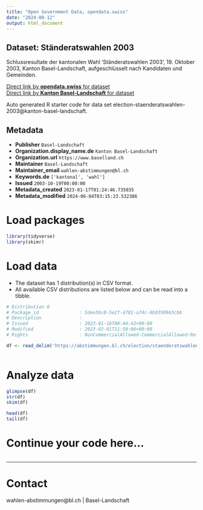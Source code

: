 ```yaml
---
title: "Open Government Data, opendata.swiss"
date: "2024-08-12"
output: html_document
---
```


## Dataset: Ständeratswahlen 2003

Schlussresultate der kantonalen Wahl 'Ständeratswahlen 2003', 19. Oktober 2003, Kanton Basel-Landschaft, aufgeschlüsselt nach Kandidaten und Gemeinden.

[Direct link by **opendata.swiss** for dataset](https://opendata.swiss/de/dataset/standeratswahlen-2003)<br>
[Direct link by **Kanton Basel-Landschaft** for dataset](https://abstimmungen.bl.ch/election/staenderatswahlen-2003/data)

Auto generated R starter code for data set election-staenderatswahlen-2003@kanton-basel-landschaft.

## Metadata

- **Publisher** `Basel-Landschaft`
- **Organization.display_name.de** `Kanton Basel-Landschaft`
- **Organization.url** `https://www.baselland.ch`
- **Maintainer** `Basel-Landschaft`
- **Maintainer_email** `wahlen-abstimmungen@bl.ch`
- **Keywords.de** `['kantonal', 'wahl']`
- **Issued** `2003-10-19T00:00:00`
- **Metadata_created** `2023-01-17T01:24:46.735035`
- **Metadata_modified** `2024-06-04T03:15:23.532386`


# Load packages

```r

library(tidyverse)
library(skimr)

```

# Load data

-   The dataset has 1 distribution(s) in CSV format.
-   All available CSV distributions are listed below and can be read into a tibble.

```r

# Distribution 0
# Package_id               : 5dee5bc0-5e2f-4781-a74c-6b9350963cbb
# Description              : 
# Issued                   : 2023-01-16T08:44:43+00:00
# Modified                 : 2023-02-01T11:50:06+00:00
# Rights                   : NonCommercialAllowed-CommercialAllowed-ReferenceRequired

df <- read_delim('https://abstimmungen.bl.ch/election/staenderatswahlen-2003/data-csv')



```

# Analyze data

```r

glimpse(df)
str(df)
skim(df)

head(df)
tail(df)

```

# Continue your code here...

```r

```

------------------------------------------------------------------------

# Contact

wahlen-abstimmungen@bl.ch | Basel-Landschaft
